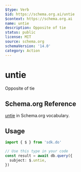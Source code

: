 ```yaml
---
$type: Verb
$id: https://schema.org.ai/untie
$context: https://schema.org.ai
name: untie
description: Opposite of tie
status: public
license: MIT
source: schema.org
schemaVersion: '14.0'
category: Action
---
```


# untie

Opposite of tie

## Schema.org Reference

[untie](https://schema.org/TieAction) in Schema.org vocabulary.

## Usage

```typescript
import { $ } from 'sdk.do'

// Use this type in your code
const result = await db.query({
  subject: $.untie,
})
```
